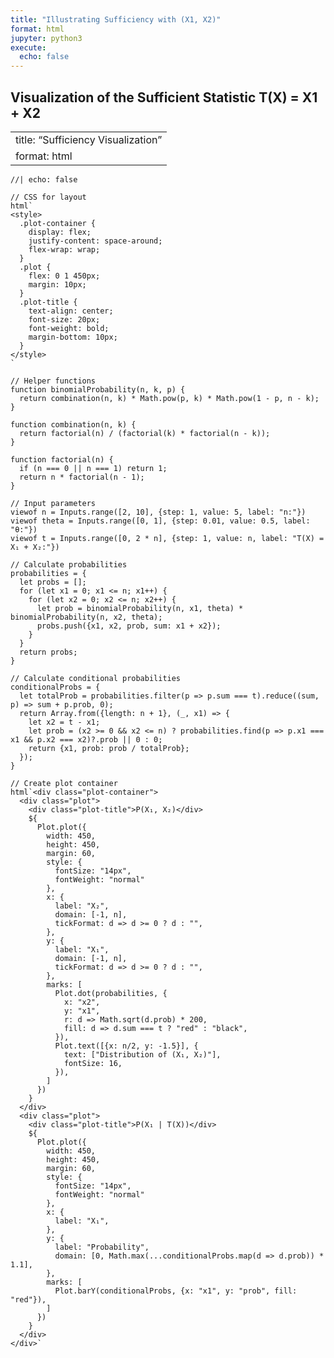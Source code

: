 ```yaml
---
title: "Illustrating Sufficiency with (X1, X2)"
format: html
jupyter: python3
execute:
  echo: false
---
```


## Visualization of the Sufficient Statistic T(X) = X1 + X2

---
title: "Sufficiency Visualization"
format: html
---

```ojs
//| echo: false

// CSS for layout
html`
<style>
  .plot-container {
    display: flex;
    justify-content: space-around;
    flex-wrap: wrap;
  }
  .plot {
    flex: 0 1 450px;
    margin: 10px;
  }
  .plot-title {
    text-align: center;
    font-size: 20px;
    font-weight: bold;
    margin-bottom: 10px;
  }
</style>
`

// Helper functions
function binomialProbability(n, k, p) {
  return combination(n, k) * Math.pow(p, k) * Math.pow(1 - p, n - k);
}

function combination(n, k) {
  return factorial(n) / (factorial(k) * factorial(n - k));
}

function factorial(n) {
  if (n === 0 || n === 1) return 1;
  return n * factorial(n - 1);
}

// Input parameters
viewof n = Inputs.range([2, 10], {step: 1, value: 5, label: "n:"})
viewof theta = Inputs.range([0, 1], {step: 0.01, value: 0.5, label: "θ:"})
viewof t = Inputs.range([0, 2 * n], {step: 1, value: n, label: "T(X) = X₁ + X₂:"})

// Calculate probabilities
probabilities = {
  let probs = [];
  for (let x1 = 0; x1 <= n; x1++) {
    for (let x2 = 0; x2 <= n; x2++) {
      let prob = binomialProbability(n, x1, theta) * binomialProbability(n, x2, theta);
      probs.push({x1, x2, prob, sum: x1 + x2});
    }
  }
  return probs;
}

// Calculate conditional probabilities
conditionalProbs = {
  let totalProb = probabilities.filter(p => p.sum === t).reduce((sum, p) => sum + p.prob, 0);
  return Array.from({length: n + 1}, (_, x1) => {
    let x2 = t - x1;
    let prob = (x2 >= 0 && x2 <= n) ? probabilities.find(p => p.x1 === x1 && p.x2 === x2)?.prob || 0 : 0;
    return {x1, prob: prob / totalProb};
  });
}

// Create plot container
html`<div class="plot-container">
  <div class="plot">
    <div class="plot-title">P(X₁, X₂)</div>
    ${
      Plot.plot({
        width: 450,
        height: 450,
        margin: 60,
        style: {
          fontSize: "14px",
          fontWeight: "normal"
        },
        x: {
          label: "X₂",
          domain: [-1, n],
          tickFormat: d => d >= 0 ? d : "",
        },
        y: {
          label: "X₁",
          domain: [-1, n],
          tickFormat: d => d >= 0 ? d : "",
        },
        marks: [
          Plot.dot(probabilities, {
            x: "x2",
            y: "x1",
            r: d => Math.sqrt(d.prob) * 200,
            fill: d => d.sum === t ? "red" : "black",
          }),
          Plot.text([{x: n/2, y: -1.5}], {
            text: ["Distribution of (X₁, X₂)"],
            fontSize: 16,
          }),
        ]
      })
    }
  </div>
  <div class="plot">
    <div class="plot-title">P(X₁ | T(X))</div>
    ${
      Plot.plot({
        width: 450,
        height: 450,
        margin: 60,
        style: {
          fontSize: "14px",
          fontWeight: "normal"
        },
        x: {
          label: "X₁",
        },
        y: {
          label: "Probability",
          domain: [0, Math.max(...conditionalProbs.map(d => d.prob)) * 1.1],
        },
        marks: [
          Plot.barY(conditionalProbs, {x: "x1", y: "prob", fill: "red"}),
        ]
      })
    }
  </div>
</div>`
```